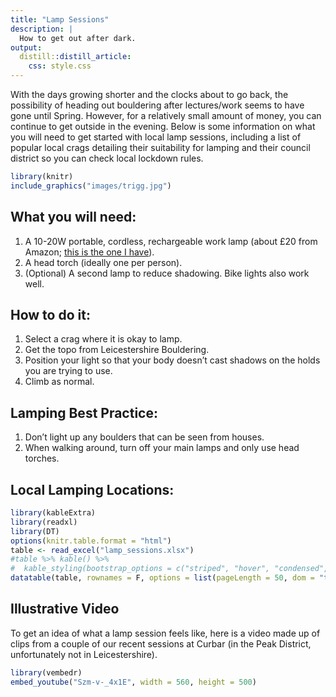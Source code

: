 ```yaml
---
title: "Lamp Sessions"
description: | 
  How to get out after dark.
output: 
  distill::distill_article:
    css: style.css
---
```


<style>
ol ul {
    margin-bottom: 10px;
}
</style>

With the days growing shorter and the clocks about to go back, the possibility of heading out bouldering after lectures/work seems to have gone until Spring. However, for a relatively small amount of money, you can continue to get outside in the evening. Below is some information on what you will need to get started with local lamp sessions, including a list of popular local crags detailing their suitability for lamping and their council district so you can check local lockdown rules.

```r
library(knitr)
include_graphics("images/trigg.jpg")
```

## What you will need:

1. A 10-20W portable, cordless, rechargeable work lamp (about £20 from Amazon; [this is the one I have](https://www.amazon.co.uk/dp/B075XMQVVD/ref=pe_3187911_189395841_TE_dp_1)).
2. A head torch (ideally one per person).
3. (Optional) A second lamp to reduce shadowing. Bike lights also work well.

## How to do it:

1. Select a crag where it is okay to lamp.
2. Get the topo from Leicestershire Bouldering.
3. Position your light so that your body doesn’t cast shadows on the holds you are trying to use.
4. Climb as normal.

## Lamping Best Practice:

1. Don’t light up any boulders that can be seen from houses.
2. When walking around, turn off your main lamps and only use head torches.

## Local Lamping Locations:

```r
library(kableExtra)
library(readxl)
library(DT)
options(knitr.table.format = "html")
table <- read_excel("lamp_sessions.xlsx")
#table %>% kable() %>%
#  kable_styling(bootstrap_options = c("striped", "hover", "condensed", "responsive"))
datatable(table, rownames = F, options = list(pageLength = 50, dom = "t"))
```

## Illustrative Video
To get an idea of what a lamp session feels like, here is a video made up of clips from a couple of our recent sessions at Curbar (in the Peak District,  unfortunately not in Leicestershire).

```r
library(vembedr)
embed_youtube("Szm-v-_4x1E", width = 560, height = 500)
```